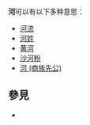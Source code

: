 '''河'''可以有以下多种意思：
* [[河流|河流]]
* [[河姓|河姓]]
* [[黄河|黄河]]
* [[沙河粉|沙河粉]]
* [[河_(商族先公)|河 (商族先公)]]

== 參見 ==
* {{Lookfrom}}

{{disambig|G|Cat=一字消歧義}}
